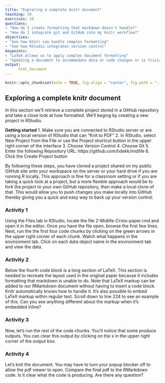 ```yaml
---
title: "Exploring a complete knitr document"
teaching: 30
exercises: 10
questions:
- "How do I create formatting that markdown doesn't handle?"
- "How do I integrate git and GitHub into my knitr workflow?"
objectives:
- "See how knitr can handle complex formatting"
- "See how RStudio integrates version control"
keypoints:
- "LaTeX allows us to apply complex document formatting"
- "Updating a document to accommodate data or code changes or is trivial"
output:
      html_document
---
```


```r
knitr::opts_chunk$set(echo = TRUE, fig.align = "center", fig.path = "../figure/")
```

## Exploring a complete knitr document

In this section we'll retrieve a complete project stored in a GitHub repository and take a close look
at how formatted. We'll beging by creating a new project in RStudio.  


**Getting started**
1. Make sure you are connected to RStudio server or are using a local version of RStudio that can "Knit to PDF"
2. In RStudio, select New Project from the File or use the Project shortcut button in the upper right corner of the interface
3. Choose Version Control
4. Choose Git
5. Enter the following Repository URL: https://github.com/hdekk/midlife
6. Click the Create Project button

By following these steps, you have cloned a project shared on my public GitHub site onto your workspace on the server or your hard drive if you are running R locally. This approach is fine for a classroom setting or if you are taking a quick look at a project, but a more flexible approach would be to fork the project to your own GitHub repository, then make a local clone of that. This would allow you to push changes you make locally into GitHub thereby giving you a quick and easy way to back up your version control. 

### Activity 1
Using the Files tab in RStudio, locate the file 2-Midlife-Crisis-paper.rmd and open it in the editor.
Once you have the file open, browse the first few lines. Next, run the the first four code chunks by clicking on the green arrows in the upper right corner of  each chunk. Watch what happens in the environment tab. Click on each data object name in the environment tab and view the data.

### Activity 2
Below the fourth code block is a long section of LaTeX. This section is needed to recreate the layout 
used in the original paper because it includes formatting that markdown is unable to do. Note that 
LaTeX markup can be added to our RMarkdown document without having to insert a code block. Knitr
automatically knows how to handle it. It's also possible to embed LaTeX markup within regular text.
Scroll down to line 224 to see an example of this.  Can you see anything different about the markup 
when it's embedded inline?

### Activity 3
Now, let's run the rest of the code chunks. You'll notice that some produce outputs. You can clear 
this output by clicking on the x in the upper right corner of the output box.

### Activity 4
Let's knit the document. You may have to turn your popup blocker off to allow the pdf viewer to open.
Compare the final pdf to the RMarkdown code. Is it clear what the code is producing. Are there any question?
